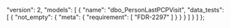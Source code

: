   "version": 2,
  "models": [
    {
      "name": "dbo_PersonLastPCPVisit",
      "data_tests": [
        {
          "not_empty": {
            "meta": {
              "requirement": [
                "FDR-2297"
              ]
            }
          }
        }
      ]
    }
  ]
};
